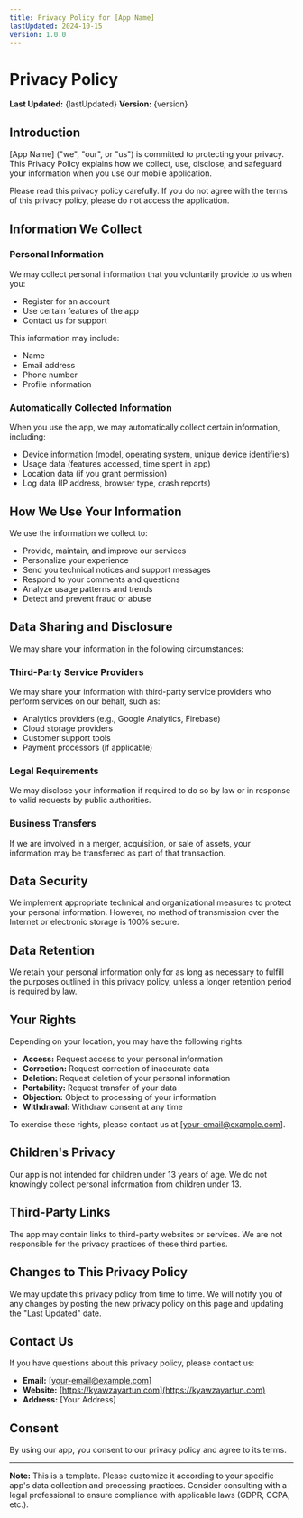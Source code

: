 ```yaml
---
title: Privacy Policy for [App Name]
lastUpdated: 2024-10-15
version: 1.0.0
---
```


# Privacy Policy

**Last Updated:** {lastUpdated}
**Version:** {version}

## Introduction

[App Name] ("we", "our", or "us") is committed to protecting your privacy. This Privacy Policy explains how we collect, use, disclose, and safeguard your information when you use our mobile application.

Please read this privacy policy carefully. If you do not agree with the terms of this privacy policy, please do not access the application.

## Information We Collect

### Personal Information
We may collect personal information that you voluntarily provide to us when you:
- Register for an account
- Use certain features of the app
- Contact us for support

This information may include:
- Name
- Email address
- Phone number
- Profile information

### Automatically Collected Information
When you use the app, we may automatically collect certain information, including:
- Device information (model, operating system, unique device identifiers)
- Usage data (features accessed, time spent in app)
- Location data (if you grant permission)
- Log data (IP address, browser type, crash reports)

## How We Use Your Information

We use the information we collect to:
- Provide, maintain, and improve our services
- Personalize your experience
- Send you technical notices and support messages
- Respond to your comments and questions
- Analyze usage patterns and trends
- Detect and prevent fraud or abuse

## Data Sharing and Disclosure

We may share your information in the following circumstances:

### Third-Party Service Providers
We may share your information with third-party service providers who perform services on our behalf, such as:
- Analytics providers (e.g., Google Analytics, Firebase)
- Cloud storage providers
- Customer support tools
- Payment processors (if applicable)

### Legal Requirements
We may disclose your information if required to do so by law or in response to valid requests by public authorities.

### Business Transfers
If we are involved in a merger, acquisition, or sale of assets, your information may be transferred as part of that transaction.

## Data Security

We implement appropriate technical and organizational measures to protect your personal information. However, no method of transmission over the Internet or electronic storage is 100% secure.

## Data Retention

We retain your personal information only for as long as necessary to fulfill the purposes outlined in this privacy policy, unless a longer retention period is required by law.

## Your Rights

Depending on your location, you may have the following rights:
- **Access:** Request access to your personal information
- **Correction:** Request correction of inaccurate data
- **Deletion:** Request deletion of your personal information
- **Portability:** Request transfer of your data
- **Objection:** Object to processing of your information
- **Withdrawal:** Withdraw consent at any time

To exercise these rights, please contact us at [your-email@example.com].

## Children's Privacy

Our app is not intended for children under 13 years of age. We do not knowingly collect personal information from children under 13.

## Third-Party Links

The app may contain links to third-party websites or services. We are not responsible for the privacy practices of these third parties.

## Changes to This Privacy Policy

We may update this privacy policy from time to time. We will notify you of any changes by posting the new privacy policy on this page and updating the "Last Updated" date.

## Contact Us

If you have questions about this privacy policy, please contact us:

- **Email:** [your-email@example.com]
- **Website:** [https://kyawzayartun.com](https://kyawzayartun.com)
- **Address:** [Your Address]

## Consent

By using our app, you consent to our privacy policy and agree to its terms.

---

**Note:** This is a template. Please customize it according to your specific app's data collection and processing practices. Consider consulting with a legal professional to ensure compliance with applicable laws (GDPR, CCPA, etc.).
